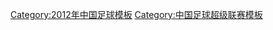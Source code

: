 {{Navbox
|bodyclass=hlist

|titlestyle=background:#DB000D; color:#FBEA0E;
|name=2012中超
|title=[[2012年中国足球超级联赛|<span style="color: #FBEA0E">2012年</span>]][[中国足球超级联赛|<span style="color: #FBEA0E">中国足球超级联赛</span>]]
|list1=
*[[北京国安足球俱乐部|北京国安]] 
* [[长春亚泰足球俱乐部|长春亚泰]] 
* [[大连阿尔滨足球俱乐部|大连阿尔滨]] 
* [[大连实德足球俱乐部|大连实德]] 
* [[广州恒大足球俱乐部|广州恒大]] 
* [[广州富力足球俱乐部|广州富力]] 
* [[贵州人和足球俱乐部|贵州人和]] 
* [[杭州绿城足球俱乐部|杭州绿城]] 
|list2=
*[[河南建業足球俱樂部|河南建业]] 
* [[江苏舜天足球俱乐部|江苏舜天]] 
* [[辽宁宏运足球俱乐部|辽宁宏运]] 
* [[青岛中能足球俱乐部|青岛中能]] 
* [[山东鲁能泰山足球俱乐部|山东鲁能泰山]] 
* [[上海申花足球俱乐部|上海申花]] 
* [[上海申鑫足球俱乐部|上海申鑫]] 
* [[天津泰达足球俱乐部|天津泰达]]
}}
<noinclude>
[[Category:2012年中国足球模板]]
[[Category:中国足球超级联赛模板]]
</noinclude>